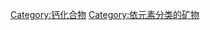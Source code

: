 {{Commonscat|Calcium minerals}}

[[Category:钙化合物|Category:钙化合物]]
[[Category:依元素分类的矿物|Category:依元素分类的矿物]]